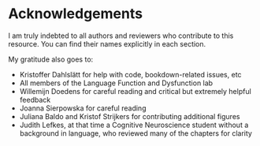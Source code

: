 # Acknowledgements 

I am truly indebted to all authors and reviewers who contribute to this resource. You can find their names explicitly in each section. 

My gratitude also goes to:

* Kristoffer Dahlslätt for help with code, bookdown-related issues, etc  
* All members of the Language Function and Dysfunction lab  
* Willemijn Doedens for careful reading and critical but extremely helpful feedback  
* Joanna Sierpowska for careful reading     
* Juliana Baldo and Kristof Strijkers for contributing additional figures     
* Judith Lefkes, at that time a Cognitive Neuroscience student without a background in language, who reviewed many of the chapters for clarity  